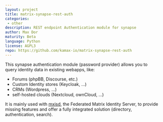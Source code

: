 ```yaml
---
layout: project
title: matrix-synapse-rest-auth
categories: 
 - other
description: REST endpoint Authentication module for synapse
author: Max Dor
maturity: Beta
language: Python
license: AGPL3
repo: https://github.com/kamax-io/matrix-synapse-rest-auth
---
```


This synapse authentication module (password provider) allows you to query identity data in existing webapps, like:
- Forums (phpBB, Discourse, etc.)
- Custom Identity stores (Keycloak, ...)
- CRMs (Wordpress, ...)
- self-hosted clouds (Nextcloud, ownCloud, ...)

It is mainly used with [mxisd](https://github.com/kamax-io/mxisd), the Federated Matrix Identity Server, to provide
missing features and offer a fully integrated solution (directory, authentication, search).



